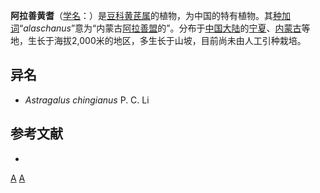 {{Speciesbox
| genus = Astragalus
| species = alaschanus
| authority = Bunge ex Maxim., 1877
}}

'''阿拉善黄耆'''（[[学名|学名]]：{{lang|la|''Astragalus alaschanus''}}）是[[豆科|豆科]][[黄芪属|黄芪属]]的植物，为中国的特有植物。其[[种加词|种加词]]“''alaschanus''”意为“内蒙古[[阿拉善盟|阿拉善盟]]的”。分布于[[中国大陆|中国大陆]]的[[宁夏|宁夏]]、[[内蒙古|内蒙古]]等地，生长于海拔2,000米的地区，多生长于山坡，目前尚未由人工引种栽培。

== 异名 ==
* ''Astragalus chingianus'' P. C. Li

== 参考文献 ==
<div class="references-small">
* {{cite web| url =http://www.bioinfo.cn/db05/KmzwSpecies.php?action=view&id=15637| title =阿拉善黄耆| work =《中国高等植物数据库全库》| publisher =中国科学院微生物研究所| author =昆明植物研究所| accessdate =2009-02-24| deadurl =yes| archiveurl =https://web.archive.org/web/20160305002843/http://www.bioinfo.cn/db05/KmzwSpecies.php?action=view&id=15637| archivedate =2016-03-05}}
</div>
{{Taxonbar|from=Q5552795}}

[[Category:黄芪属|A]]
[[Category:_1877年描述的分类群|A]]


{{植物小作品}}